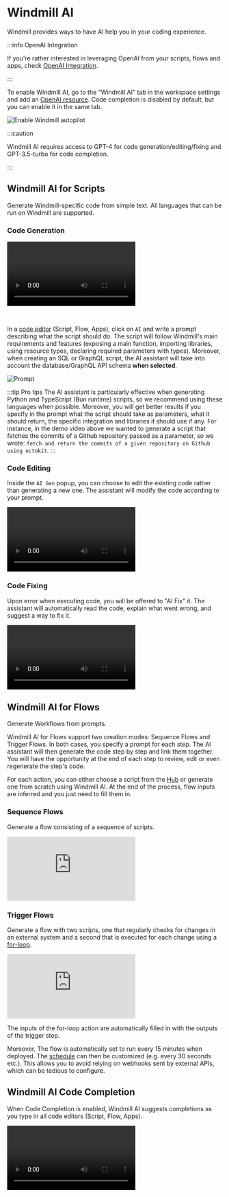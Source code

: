 
# Windmill AI

Windmill provides ways to have AI help you in your coding experience.

:::info OpenAI Integration

If you're rather interested in leveraging OpenAI from your scripts, flows and apps, check [OpenAI Integration](../../integrations/openai.md).

:::

To enable Windmill AI, go to the "Windmill AI" tab in the workspace settings and add an [OpenAI resource](../../integrations/openai.md). Code completion is disabled by default, but you can enable it in the same tab.

![Enable Windmill autopilot](./enable_autopilot.png 'Enable Windmill autopilot')

:::caution

Windmill AI requires access to GPT-4 for code generation/editing/fixing and GPT-3.5-turbo for code completion.

:::

## Windmill AI for Scripts

Generate Windmill-specific code from simple text. All languages that can be run on Windmill are supported.

### Code Generation

<video
	className="border-2 rounded-xl object-cover w-full h-full dark:border-gray-800"
	controls
	src="/videos/ai_generation.mp4"
/>

<br />

In a [code editor](../../code_editor/index.mdx) (Script, Flow, Apps), click on `AI` and write a prompt describing what the script should do. The script will follow Windmill's main requirements and features (exposing a main function, importing libraries, using resource types, declaring required parameters with types). Moreover, when creating an SQL or GraphQL script, the AI assistant will take into account the database/GraphQL API schema **when selected**.

![Prompt](../../assets/code_editor/ai_gen.png 'Prompt')

:::tip Pro tips
The AI assistant is particularly effective when generating Python and TypeScript (Bun runtime) scripts, so we recommend using these languages when possible.
Moreover, you will get better results if you specify in the prompt what the script should take as parameters, what it should return, the specific integration and libraries it should use if any.
For instance, in the demo video above we wanted to generate a script that fetches the commits of a Github repository passed as a parameter, so we wrote: `fetch and return the commits of a given repository on Github using octokit`.
:::

### Code Editing

Inside the `AI Gen` popup, you can choose to edit the existing code rather than generating a new one. The assistant will modify the code according to your prompt.

<video
	className="border-2 rounded-xl object-cover w-full h-full dark:border-gray-800"
	controls
	src="/videos/ai_edit.mp4"
/>

### Code Fixing

Upon error when executing code, you will be offered to "AI Fix" it. The assistant will automatically read the code, explain what went wrong, and suggest a way to fix it.

<video
	className="border-2 rounded-xl object-cover w-full h-full dark:border-gray-800"
	controls
	src="/videos/ai_fix.mp4"
/>

## Windmill AI for Flows

Generate Workflows from prompts.

Windmill AI for Flows support two creation modes: Sequence Flows and Trigger Flows.
In both cases, you specify a prompt for each step. The AI assistant will then generate the code step by step and link them together.
You will have the opportunity at the end of each step to review, edit or even regenerate the step's code.

For each action, you can either choose a script from the [Hub](https://hub.windmill.dev/) or generate one from scratch using Windmill AI.
At the end of the process, flow inputs are inferred and you just need to fill them in.

<div class="grid grid-cols-2 gap-6 mb-4">
	<DocCard
		title="Blog - Flow Builder Copilot"
		description="Details on how the Flow Builder Copilot was built"
		href="/blog/launch-week-1/ai-flow-builder"
	/>
</div>

### Sequence Flows

Generate a flow consisting of a sequence of scripts.

<iframe
	style={{ aspectRatio: '16/9' }}
	src="https://www.youtube.com/embed/y-pV6CShdZA?vq=hd1080"
	title="YouTube video player"
	frameBorder="0"
	allow="accelerometer; autoplay; clipboard-write; encrypted-media; gyroscope; picture-in-picture; web-share"
	allowFullScreen
	className="border-2 rounded-xl object-cover w-full dark:border-gray-800"
></iframe>

### Trigger Flows

Generate a flow with two scripts, one that regularly checks for changes in an external system and a second that is executed for each change using a [for-loop](../../flows/12_flow_loops.md).

<iframe
	style={{ aspectRatio: '16/9' }}
	src="https://www.youtube.com/embed/4HTIKOAyVIg?vq=hd1080"
	title="YouTube video player"
	frameBorder="0"
	allow="accelerometer; autoplay; clipboard-write; encrypted-media; gyroscope; picture-in-picture; web-share"
	allowFullScreen
	className="border-2 rounded-xl object-cover w-full dark:border-gray-800"
></iframe>

<br />

The inputs of the for-loop action are automatically filled in with the outputs of the trigger step.

Moreover, The flow is automatically set to run every 15 minutes when deployed. The [schedule](../1_scheduling/index.mdx) can then be customized (e.g. every 30 seconds etc.).
This allows you to avoid relying on webhooks sent by external APIs, which can be tedious to configure.

## Windmill AI Code Completion

When Code Completion is enabled, Windmill AI suggests completions as you type in all code editors (Script, Flow, Apps).

<video
	className="border-2 rounded-xl object-cover w-full h-full dark:border-gray-800"
	controls
	src="/videos/code_autopilot.mp4"
/>
